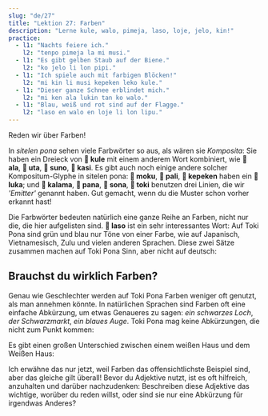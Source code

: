 ```yaml
---
slug: "de/27"
title: "Lektion 27: Farben"
description: "Lerne kule, walo, pimeja, laso, loje, jelo, kin!"
practice:
  - l1: "Nachts feiere ich."
    l2: "tenpo pimeja la mi musi."
  - l1: "Es gibt gelben Staub auf der Biene."
    l2: "ko jelo li lon pipi."
  - l1: "Ich spiele auch mit farbigen Blöcken!"
    l2: "mi kin li musi kepeken leko kule."
  - l1: "Dieser ganze Schnee erblindet mich."
    l2: "mi ken ala lukin tan ko walo."
  - l1: "Blau, weiß und rot sind auf der Flagge."
    l2: "laso en walo en loje li lon lipu."
---
```



Reden wir über Farben!

<List>
  <Word sl="kule" m="Farbe, Art; bunt" />
  <Word sl="walo" m="weiß, blass" />
  <Word sl="pimeja" m="schwarz, dunkel" />
  <Word sl="loje" m="rot, magenta" />
  <Word sl="jelo" m="gelb" />
  <Word sl="laso" m="grün, türkis, blau" />
</List>

In *sitelen pona* sehen viele Farbwörter so aus, als wären sie *Komposita*: Sie haben ein Dreieck von **󱤞 kule** mit einem anderem Wort kombiniert, wie **󱤂 ala**, **󱥰 uta**, **󱥤 suno**, **󱤗 kasi**. Es gibt auch noch einige andere solcher Kompositum-Glyphe in sitelen pona: **󱤶 moku**, **󱥉 pali**, **󱤙 kepeken** haben ein **󱤭 luka**; und **󱤕 kalama**, **󱥌 pana**, **󱥡 sona**, **󱥬 toki** benutzen drei Linien, die wir *'Emitter'* genannt haben. Gut gemacht, wenn du die Muster schon vorher erkannt hast!

Die Farbwörter bedeuten natürlich eine ganze Reihe an Farben, nicht nur die, die hier aufgelisten sind. **󱤣 laso** ist ein sehr interessantes Wort: Auf Toki Pona sind grün und blau nur Töne von einer Farbe, wie auf Japanisch, Vietnamesisch, Zulu und vielen anderen Sprachen. Diese zwei Sätze zusammen machen auf Toki Pona Sinn, aber nicht auf deutsch:

<List>
  <Word sl="kin" m="auch" />
  <Sentence sl="sewi li laso." m="Der Himmel ist blau." />
  <Sentence sl="kasi kin li laso." m="Das Gras ist auch grün." />
</List>

## Brauchst du wirklich Farben?

Genau wie Geschlechter werden auf Toki Pona Farben weniger oft genutzt, als man annehmen könnte. In natürlichen Sprachen sind Farben oft eine einfache Abkürzung, um etwas Genaueres zu sagen: *ein schwarzes Loch*, *der Schwarzmarkt*, *ein blaues Auge*. Toki Pona mag keine Abkürzungen, die nicht zum Punkt kommen:

<List>
  <Sentence sl="lukin laso" m="ein blaufarbiges Auge" />
  <Sentence sl="lukin pakala" m="ein blaues Auge" />
</List>

Es gibt einen großen Unterschied zwischen einem weißen Haus und dem Weißen Haus:

<List>
  <Sentence sl="tomo walo" m="ein weißes Haus" />
  <Sentence sl="tomo ni la jan li lawa e ma Mewika." m="das Weiße Haus" />
</List>

Ich erwähne das nur jetzt, weil Farben das offensichtlichste Beispiel sind, aber das gleiche gilt überall! Bevor du Adjektive nutzt, ist es oft hilfreich, anzuhalten und darüber nachzudenken: Beschreiben diese Adjektive das wichtige, worüber du reden willst, oder sind sie nur eine Abkürzung für irgendwas Anderes?

<Practice exercises={frontmatter.practice} />

